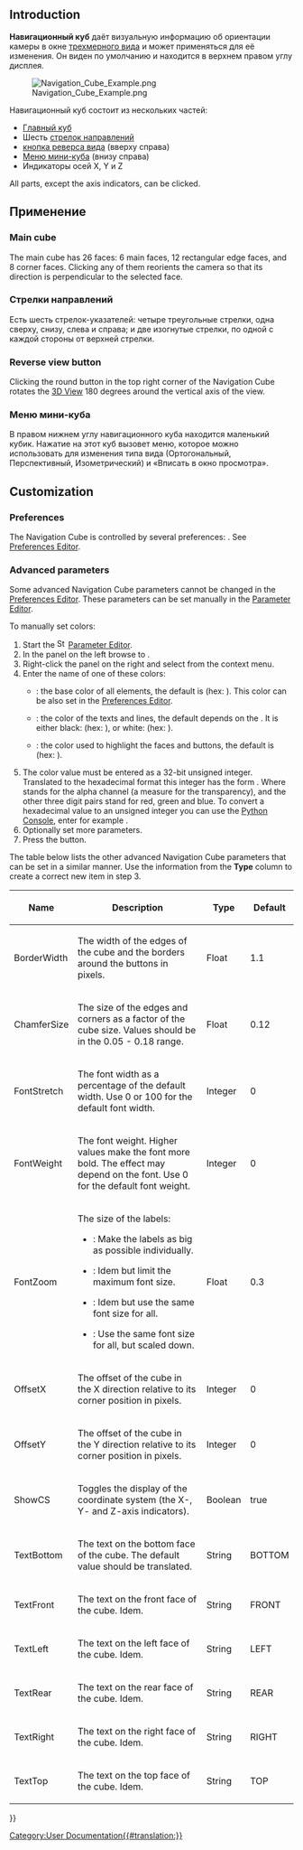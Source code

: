 <languages/>

{{Docnav/ru
|[[Selection_methods/ru|Методы выделения]]
|[[Document_structure/ru|Структура документа]]
}}

{{TOCright}}

== Introduction ==

'''Навигационный куб''' даёт визуальную информацию об ориентации камеры в окне [[3D_view/ru|трехмерного вида]] и может применяться для её изменения. Он виден по умолчанию и находится в верхнем правом углу дисплея.

[[File:Navigation_Cube_Example.png]]

<div class="mw-translate-fuzzy">
Навигационный куб состоит из нескольких частей: 
* [[#Main_cube|Главный куб]]
* Шесть [[#Directional_arrows|стрелок направлений]]
* [[#Reverse_view_button|кнопка реверса вида]] (вверху справа) {{Version|0.20}}
* [[#Mini-cube_menu|Меню мини-куба]] (внизу справа)
* Индикаторы осей X, Y и Z
</div> 

All parts, except the axis indicators, can be clicked.

<span id="Usage"></span>
==Применение==

=== Main cube ===

The main cube has 26 faces: 6 main faces, 12 rectangular edge faces, and 8 corner faces. Clicking any of them reorients the camera so that its direction is perpendicular to the selected face.

<span id="Directional_arrows"></span>
=== Стрелки направлений === 

<div class="mw-translate-fuzzy">
Есть шесть стрелок-указателей: четыре треугольные стрелки, одна сверху, снизу, слева и справа; и две изогнутые стрелки, по одной с каждой стороны от верхней стрелки.
</div>

=== Reverse view button ===

Clicking the round button in the top right corner of the Navigation Cube rotates the [[3D_View|3D View]] 180 degrees around the vertical axis of the view.

<span id="Mini-cube_menu"></span>
=== Меню мини-куба ===

<div class="mw-translate-fuzzy">
В правом нижнем углу навигационного куба находится маленький кубик. Нажатие на этот куб вызовет меню, которое можно использовать для изменения типа вида (Ортогональный, Перспективный, Изометрический) и «Вписать в окно просмотра».
</div>

== Customization ==

=== Preferences ===

The Navigation Cube is controlled by several preferences: {{MenuCommand|Edit → Preferences → Display → Navigation → Navigation Cube}}. See [[Preferences_Editor#Navigation|Preferences Editor]].

=== Advanced parameters ===

Some advanced Navigation Cube parameters cannot be changed in the [[Preferences_Editor#Navigation|Preferences Editor]]. These parameters can be set manually in the [[Std_DlgParameter|Parameter Editor]].

To manually set colors:

# Start the [[Image:Std_DlgParameter.svg|16px]] [[Std_DlgParameter|Parameter Editor]].
# In the panel on the left browse to {{MenuCommand|BaseApp → Preferences → NaviCube}}.
# Right-click the panel on the right and select {{MenuCommand|New unsigned item}} from the context menu.
# Enter the name of one of these colors:
#* {{MenuCommand|BaseColor}}: the base color of all elements, the default is {{Value|3806916544}} (hex: {{Value|e2e8efc0}}). This color can be also set in the [[Preferences_Editor#Navigation|Preferences Editor]]. {{Version|0.21}}
#* {{MenuCommand|EmphaseColor}}: the color of the texts and lines, the default depends on the {{MenuCommand|BaseColor}}. It is either black: {{Value|255}} (hex: {{Value|000000ff}}), or white: {{Value|4294967295}} (hex: {{Value|ffffffff}}). {{Version|0.21}}
#* {{MenuCommand|HiliteColor}}: the color used to highlight the faces and buttons, the default is {{Value|2867003391}} (hex: {{Value|aae2ffff}}).
# The color value must be entered as a 32-bit unsigned integer. Translated to the hexadecimal format this integer has the form {{Value|RRGGBBAA}}. Where {{Value|AA}} stands for the alpha channel (a measure for the transparency), and the other three digit pairs stand for red, green and blue. To convert a hexadecimal value to an unsigned integer you can use the [[Python_Console|Python Console]], enter for example {{Incode|int("323232ff", 16)}}.
# Optionally set more parameters.
# Press the {{Button|Close}} button.

The table below lists the other advanced Navigation Cube parameters that can be set in a similar manner. Use the information from the '''Type''' column to create a correct new item in step 3.

{| class="wikitable"
|-
! Name
! Description
! Type
! Default

|-
| BorderWidth
| The width of the edges of the cube and the borders around the buttons in pixels.
| Float
| 1.1

|-
| ChamferSize
| The size of the edges and corners as a factor of the cube size. Values should be in the 0.05 - 0.18 range.

{{Version|0.21}}
| Float
| 0.12

|-
| FontStretch
| The font width as a percentage of the default width. Use 0 or 100 for the default font width.
| Integer
| 0

|-
| FontWeight
| The font weight. Higher values make the font more bold. The effect may depend on the font. Use 0 for the default font weight.
| Integer
| 0

|-
| FontZoom
| The size of the labels:
* {{Value|FontZoom &#61; 1.0}}: Make the labels as big as possible individually.
* {{Value|0.0 < FontZoom < 1.0}}: Idem but limit the maximum font size.
* {{Value|FontZoom &#61; 0.0}}: Idem but use the same font size for all.
* {{Value|FontZoom < 0.0}}: Use the same font size for all, but scaled down.

{{Version|0.21}}
| Float
| 0.3

|-
| OffsetX
| The offset of the cube in the X direction relative to its corner position in pixels.
| Integer
| 0

|-
| OffsetY
| The offset of the cube in the Y direction relative to its corner position in pixels.
| Integer
| 0

|-
| ShowCS
| Toggles the display of the coordinate system (the X-, Y- and Z-axis indicators).
| Boolean
| true

|-
| TextBottom
| The text on the bottom face of the cube. The default value should be translated.
| String
| BOTTOM

|-
| TextFront
| The text on the front face of the cube. Idem.
| String
| FRONT

|-
| TextLeft
| The text on the left face of the cube. Idem.
| String
| LEFT

|-
| TextRear
| The text on the rear face of the cube. Idem.
| String
| REAR

|-
| TextRight
| The text on the right face of the cube. Idem.
| String
| RIGHT

|-
| TextTop
| The text on the top face of the cube. Idem.
| String
| TOP

|}


{{Docnav/ru
|[[Selection_methods/ru|Методы выделения]]
|[[Document_structure/ru|Структура документа]]
}}

{{Userdocnavi{{#translation:}}}}
[[Category:User Documentation{{#translation:}}]]